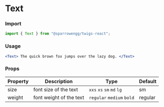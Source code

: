 # Text

### Import

```jsx
import { Text } from "@sparrowengg/twigs-react";
```

### Usage 
```jsx live
<Text> The quick brown fox jumps over the lazy dog. </Text>
```

### Props
| Property       | Description                                | Type                    | Default |
|----------------|--------------------------------------------|-------------------------|---------|
| size           | font size of the text                       | `xxs` `xs` `sm` `md` `lg`                   | sm      |
| weight           | font weight of the text                       | `regular` `medium` `bold`                   | regular      |
